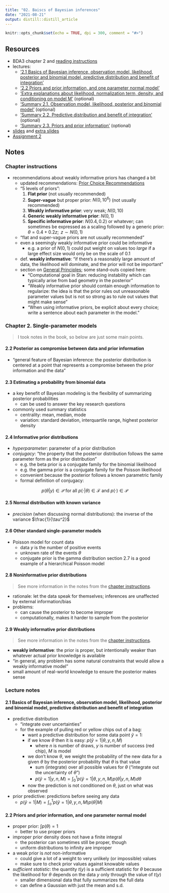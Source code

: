 ```yaml
---
title: "02. Baiscs of Bayesian inferences"
date: "2021-08-21"
output: distill::distill_article
---
```


```r
knitr::opts_chunk$set(echo = TRUE, dpi = 300, comment = "#>")
```

## Resources

- BDA3 chapter 2 and [reading instructions](../reading-instructions/BDA3_ch02_reading-instructions.pdf)
- lectures:
  - ['2.1 Basics of Bayesian inference, observation model, likelihood, posterior and binomial model, predictive distribution and benefit of integration'](https://aalto.cloud.panopto.eu/Panopto/Pages/Viewer.aspx?id=9c271082-5a8c-4b66-b6c2-aacc00fc683f)
  - ['2.2 Priors and prior information, and one parameter normal model'](https://aalto.cloud.panopto.eu/Panopto/Pages/Viewer.aspx?id=70655a8a-0eb4-4ddd-9f52-aacc00fc67a2)
  - ['Extra explanations about likelihood, normalization term, density, and conditioning on model M'](https://aalto.cloud.panopto.eu/Panopto/Pages/Viewer.aspx?id=158d119d-8673-4120-8669-ac3900c13304) (optional)
  - ['Summary 2.1. Observation model, likelihood, posterior and binomial model'](https://aalto.cloud.panopto.eu/Panopto/Pages/Viewer.aspx?id=7a297f7d-bb7b-4dd0-9913-a9f500ec822d) (optional)
  - ['Summary 2.2. Predictive distribution and benefit of integration'](https://aalto.cloud.panopto.eu/Panopto/Pages/Viewer.aspx?id=75b9f18f-e379-4557-a5fa-a9f500f11b40) (optional)
  - ['Summary 2.3. Priors and prior information'](https://aalto.cloud.panopto.eu/Panopto/Pages/Viewer.aspx?id=099659a5-f707-473d-8b03-a9f500f39eb5) (optional)
- [slides](../slides/slides_ch2.pdf) and [extra slides](../slides/slides_ch2_extra1.pdf)
- [Assignment 2](../assignments/assignment2.pdf)

## Notes

### Chapter instructions

- recommendations about weakly informative priors has changed a bit
  - updated recommendations: [Prior Choice Recommendations](https://github.com/ stan-dev/stan/wiki/Prior-Choice-Recommendations)
  - "5 levels of priors":
    1. **Flat prior** (not usually recommended)
    2. **Super-vague** but proper prior: $N(0, 10^6)$ (not usually recommended)
    3. **Weakly informative prior**: very weak; $N(0, 10)$
    4. **Generic weakly informative prior**: $N(0, 1)$
    5. **Specific informative prior**: $N(0.4, 0.2)$ or whatever; can sometimes be expressed as a scaling followed by a generic prior: $\theta = 0.4 + 0.2z; \text{ } z \sim N(0, 1)$
  - "flat and super-vague priors are not usually recommended"
  - even a seemingly weakly informative prior could be informative
    - e.g. a prior of $N(0, 1)$ could put weight on values too *large* if a large effect size would only be on the scale of 0.1
  - def. **weakly informative**: "if there's a reasonably large amount of data, the likelihood will dominate, and the prior will not be important"
  - section on [General Principles](https://github.com/stan-dev/stan/wiki/Prior-Choice-Recommendations#general-principles); some stand-outs copied here:
    - "Computational goal in Stan: reducing instability which can typically arise from bad geometry in the posterior"
    - "Weakly informative prior should contain enough information to regularize: the idea is that the prior rules out unreasonable parameter values but is not so strong as to rule out values that might make sense"
    - "When using informative priors, be explicit about every choice; write a sentence about each parameter in the model."

### Chapter 2. Single-parameter models

> I took notes in the book, so below are just some main points.

#### 2.2 Posterior as compromise between data and prior information

- "general feature of Bayesian inference: the posterior distribution is centered at a point that represents a compromise between the prior information and the data"

#### 2.3 Estimating a probability from binomial data

- a key benefit of Bayesian modeling is the flexibility of summarizing posterior probabilities
  - can be used to answer the key research questions
- commonly used summary statistics
  - centrality: mean, median, mode
  - variation: standard deviation, interquartile range, highest posterior density

#### 2.4 Informative prior distributions

- *hyperparameter*: parameter of a prior distribution
- *conjugacy*: "the property that the posterior distribution follows the same parameter form as the prior distribution"
  - e.g. the beta prior is a conjugate family for the binomial likelihood
  - e.g. the gamma prior is a conjugate family for the Poisson likelihood
  - convenient because the posterior follows a known parametric family
  - formal definition of conjugacy:

$$
p(\theta | y) \in \mathcal{P} \text{ for all } p(\cdot | \theta) \in \mathcal{F} \text{ and } p(\cdot) \in \mathcal{P}
$$

#### 2.5 Normal distribution with known variance

- *precision* (when discussing normal distributions): the inverse of the variance $\frac{1}{\tau^2}$

#### 2.6 Other standard single-parameter models

- Poisson model for count data
  - data $y$ is the number of positive events
  - unknown rate of the events $\theta$
  - conjugate prior is the gamma distribution
  section 2.7 is a good example of a hierarchical Poisson model

#### 2.8 Noninformative prior distributions

> See more information in the notes from the [chapter instructions](#chapter-instructions).

- rationale: let the data speak for themselves; inferences are unaffected by external information/bias
- problems:
  - can cause the posterior to become improper
  - computationally, makes it harder to sample from the posterior

#### 2.9 Weakly informative prior distributions

> See more information in the notes from the [chapter instructions](#chapter-instructions).

- **weakly informative**: the prior is proper, but intentionally weaker than whatever actual prior knowledge is available
- "in general, any problem has some natural constraints that would allow a weakly informative model"
- small amount of real-world knowledge to ensure the posterior makes sense

### Lecture notes

#### 2.1 Basics of Bayesian inference, observation model, likelihood, posterior and binomial model, predictive distribution and benefit of integration

- predictive distribution
  - "integrate over uncertainties"
  - for the example of pulling red or yellow chips out of a bag:
    - want a predictive distribution for some data point $\tilde{y} = 1$:
    - if we know $\theta$ then it is easy: $p(\tilde{y} = 1 | \theta, y, n, M)$
      - where $n$ is number of draws, $y$ is number of success (red chip), $M$ is model
    - we don't know $\theta$, we weight the probability of the new data for a given $\theta$ by the posterior probability that $\theta$ is that value
      - sum (integrate) over all possible values for $\theta$ ("integrate out the uncertainty of $\theta$")
      - $p(\tilde{y}=1|y, n, M) = \int_0^1 p(\tilde{y} = 1 | \theta, y, n, M) p(\theta | y, n, M) d\theta$
    - now the prediction is not conditioned on $\theta$, just on what was observed
- prior predictive: predictions before seeing any data
  - $p(\tilde{y}=1|M) = \int_o^1 p(\tilde{y}=1 | \theta, y, n, M) p(\theta|M)$

#### 2.2 Priors and prior information, and one parameter normal model

- proper prior: $\int p(\theta) = 1$
  - better to use proper priors
- improper prior density does not have a finite integral
  - the posterior can sometimes still be proper, though
  - uniform distributions to infinity are improper
- a weak prior is *not* non-informative
  - could give a lot of a weight to very unlikely (or impossible) values
  - make sure to check prior values against knowable values
- *sufficient statistic*: the quantity $t(y)$ is a sufficient statistic for $\theta$ because the likelihood for $\theta$ depends on the data $y$ only through the value of $t(y)$
  - smaller dimensional data that fully summarizes the full data
  - can define a Gaussian with just the mean and s.d.
